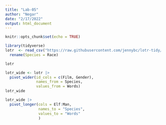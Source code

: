 ```yaml
---
title: "Lab-05"
author: "Negar"
date: "2/17/2022"
output: html_document
---
```


```r
knitr::opts_chunk$set(echo = TRUE)
```



```r
library(tidyverse)
lotr  <- read_csv("https://raw.githubusercontent.com/jennybc/lotr-tidy/master/data/lotr_tidy.csv") |> 
  rename(Species = Race)
```



```r
lotr
```

```r
lotr_wide <- lotr |>
  pivot_wider(id_cols = c(Film, Gender),
              names_from = Species,
              values_from = Words)
lotr_wide
```

```r
lotr_wide |>
  pivot_longer(cols = Elf:Man,
               names_to = "Species",
               values_to = "Words"
               )
```
